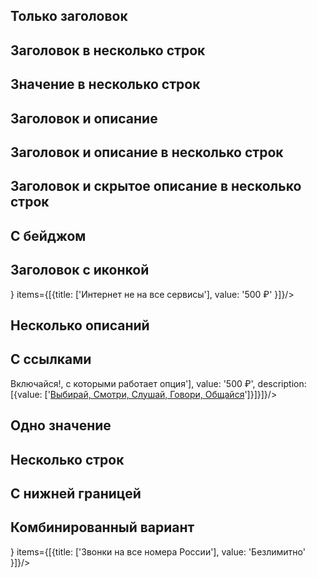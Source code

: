 
## Только заголовок

<Playground>
    <ContentArea>
        <DemoWrapper>
            <Property items={[{title: ['Звонки на все номера России'], value: '500 ₽' }]}/>
        </DemoWrapper>
    </ContentArea>
</Playground>

## Заголовок в несколько строк

<Playground>
    <ContentArea>
        <DemoWrapper>
            <Property items={[{title: ['Детализация в салонах МегаФона', 'Оплачивается каждый день заказанной детализации.'], value: '2ГБ' }]}/>
        </DemoWrapper>
    </ContentArea>
</Playground>

## Значение в несколько строк

<Playground>
    <ContentArea>
        <DemoWrapper>
            <Property items={[{title: ['Звонки на все номера России'], value: valueInSeveralRow }]} />
        </DemoWrapper>
    </ContentArea>
</Playground>

## Заголовок и описание

<Playground>
    <ContentArea>
        <DemoWrapper>
            <Property items={[{title: ['Интернет не на все сервисы'], description: [{value: ['Boom, Yandex.Музыка, Zvooq, ВКонтакте Музыка']}] }]}/>
        </DemoWrapper>
    </ContentArea>
</Playground>

## Заголовок и описание в несколько строк

<Playground>
    <ContentArea>
        <DemoWrapper>
            <Property items={[{title: ['Интернет не на все сервисы'], description: [{value: ['Boom, Yandex.Музыка, Zvooq, ВКонтакте Музыка', 'Google Play Music, Apple Music, онлайн радио.']}], value: '500 ₽' }]}/>
        </DemoWrapper>
    </ContentArea>
</Playground>

## Заголовок и скрытое описание в несколько строк

<Playground>
    <ContentArea>
        <DemoWrapper>
            <Property items={[{title: ['Музыкальные сервисы'], description: [{value: ['Звонки на местные городские номера, когда вы находитесь дома,', 'оплачиваются отдельно.'], isCollapsible: true}], value: '500 ₽' }]}/>
        </DemoWrapper>
    </ContentArea>
</Playground>

## С бейджом

<Playground>
    <ContentArea>
        <DemoWrapper>
            <Property badge={'Акция'} items={[{title: ['Звонки на все номера России'], value: '500 ₽' }]}/>
        </DemoWrapper>
    </ContentArea>
</Playground>

## Заголовок c иконкой

<Playground>
    <ContentArea>
        <DemoWrapper>
            <Property icon={<WiFi style={{ display: 'block', fill: '#00B956' }} />} items={[{title: ['Интернет не на все сервисы'], value: '500 ₽' }]}/>
        </DemoWrapper>
    </ContentArea>
</Playground>

## Несколько описаний

<Playground>
    <ContentArea>
        <DemoWrapper>
            <Property items={[{title: ['Доп звонки'], value: '500Р', description: [{value: ['После израсходования пакета минут звонки на номера МегаФона России предоставляются безлимитно.']}, {value: ['Звонки на местные городские номера, когда вы находитесь дома, оплачиваются отдельно.'], isCollapsible: true}]}]}/>
        </DemoWrapper>
    </ContentArea>
</Playground>

## С ссылками

<Playground>
    <ContentArea>
        <DemoWrapper>
            <Property items={[{title: ['Тарифы <a href="https://moscow.megafon.ru">Включайся!</a>, с которыми работает опция'], value: '500 ₽', description: [{value: ['<a href="https://moscow.megafon.ru">Выбирай, Смотри, Слушай, Говори, Общайся</a>']}]}]}/>
        </DemoWrapper>
    </ContentArea>
</Playground>

## Одно значение

<Playground>
    <ContentArea>
        <DemoWrapper>
            <Property mergedValue='500 ₽' items={[{title: ['Музыкальные сервисы'], description: [{value: ['Boom, Yandex.Музыка, Zvooq, ВКонтакте Музыка,  Google Play Music, Apple Music, онлайн радио.']}], value: 'value'}, {title: ['Интернет не на все сервисы'], description: [{value: ['Звонки на местные городские номера, когда вы находитесь дома,', 'оплачиваются отдельно.']}] }]}/>
        </DemoWrapper>
    </ContentArea>
</Playground>

## Несколько строк

<Playground>
    <ContentArea>
        <DemoWrapper>
            <Property multirow items={[{title: ['Абонентская плата:']}, {value: '500 ₽', description: [{value: ['Звонки на все номера России']}]}, {value: '500 ₽', description: [{value: ['Звонки на все номера России']}]}, {value: '500 ₽', description: [{value: ['Звонки на все номера России']}]}]}/>
        </DemoWrapper>
    </ContentArea>
</Playground>

## С нижней границей

<Playground>
    <ContentArea>
        <DemoWrapper>
            <Property items={[{title: ['Звонки на все номера России'], value: '500 ₽'}]} borderBottom/>
        </DemoWrapper>
    </ContentArea>
</Playground>

## Комбинированный вариант

<Playground>
    <ContentArea>
        <DemoWrapper>
            <Property items={[{title: ['Доп звонки'], description: [{value: ['После израсходования пакета минут звонки на номера МегаФона России предоставляются безлимитно.']},{value: ['Звонки на местные городские номера, когда вы находитесь дома, оплачиваются отдельно.'], isCollapsible: true}]}]}/>
            <Property icon={<WiFi style={{ display: 'block', fill: '#00B956' }} />} items={[{title: ['Звонки на все номера России'], value: 'Безлимитно' }]}/>
            <Property mergedValue='500 ₽' badge={'Акция'} items={[{title: ['Музыкальные сервисы'], description: [{value: ['Boom, Yandex.Музыка, Zvooq, ВКонтакте Музыка,  Google Play Music, Apple Music, онлайн радио.']}], value: 'value'}, {title: ['Интернет не на все сервисы'], description: [{value: ['Звонки на местные городские номера, когда вы находитесь дома,', 'оплачиваются отдельно.']}] }]}/>
            <Property multirow items={[{title: ['Абонентская плата:']}, {value: '500 ₽', description: [{value: ['Звонки на все номера России']}]}, {value: '3 ₽ в сутки', description: [{value: ['SMS на прочие номера России']}]}]}/>
        </DemoWrapper>
    </ContentArea>
</Playground>

